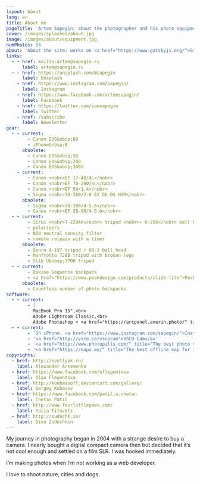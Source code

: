 ```yaml
---
layout: About
lang: en
title: About me
pageTitle: 'Artem Sapegin: about the photographer and his photo equipment'
cover: /images/splashes/about.jpg
image: /images/about/equipment.jpg
numPhotos: 34
about: 'About the site: works on <a href="https://www.gatsbyjs.org/">Gatsby</a>, <a href="https://emotion.sh/">Emotion</a> and <a href="http://sapegin.github.io/tamia/">Tâmia</a>; icons&nbsp;— <a href="http://genn.org/">Genn Osipenko</a>; hosting&nbsp;— <a href="https://www.netlify.com/">Netlify</a>.'
links:
  - - href: mailto:artem@sapegin.ru
      label: artem@sapegin.ru
  - - href: https://unsplash.com/@sapegin
      label: Unsplash
    - href: https://www.instagram.com/sapegin/
      label: Instagram
    - href: https://www.facebook.com/artemsapegin/
      label: Facebook
    - href: https://twitter.com/iamsapegin
      label: Twitter
    - href: /subscribe
      label: Newsletter
gear:
  - - current:
        - Canon EOS&nbsp;6D
        - iPhone&nbsp;8
      obsolete:
        - Canon EOS&nbsp;5D
        - Canon EOS&nbsp;20D
        - Canon EOS&nbsp;300V
    - current:
        - Canon <nobr>EF 17-40/4L</nobr>
        - Canon <nobr>EF 70-200/4L</nobr>
        - Canon <nobr>EF 50/1.4</nobr>
        - Sigma <nobr>70-200/2.8 EX DG OS HSM</nobr>
      obsolete:
        - Sigma <nobr>70-300/4-5.6</nobr>
        - Canon <nobr>EF 28-90/4-5.6</nobr>
  - - current:
        - Sirui <nobr>T-2204X</nobr> tripod <nobr>+ K-20X</nobr> ball head <nobr>+ <a href="http://www.sunwayfoto.com/e_goodsDetail.aspx?gId=1217">L-bracket</a></nobr>
        - polarizers
        - ND8 neutral density filter
        - remote release with a timer
      obsolete:
        - Benro A-197 tripod + KB-2 ball head
        - Manfrotto 728B tripod with broken legs
        - Slik U&nbsp;7700 tripod
  - - current:
        - Dakine Sequence backpack
        - <a href="https://www.peakdesign.com/products/slide-lite">Peak Design Slide Light</a> camera strap
      obsolete:
        - Countless number of photo backpacks
software:
  - - current:
        - |
          MacBook Pro 15",<br>
          Adobe Lightroom Classic,<br>
          Adobe Photoshop + <a href="https://arcpanel.averin.photo/" title="Luminosity masks panel">ARCPanel</a>
  - - current:
        - 'On iPhone: <a href="https://www.instagram.com/sapegin/">Instagram</a>'
        - '<a href="http://vsco.co/vscocam">VSCO Cam</a>'
        - '<a href="http://www.photopills.com/" title="The best photo shoot planner for iPhone">PhotoPills</a>'
        - '<a href="https://maps.me/" title="The best offline map for iPhone">Maps.me</a>'
copyrights:
  - href: http://svetlyak.ru/
    label: Alexander Artemenko
  - href: https://www.facebook.com/oflegontova
    label: Olga Flegontova
  - href: http://koobassoff.deviantart.com/gallery/
    label: Sergey Kubasov
  - href: https://www.facebook.com/patil.a.chetan
    label: Chetan Patil
  - href: http://www.fourlittlepaws.com/
    label: Yulia Titovets
  - href: http://zudochk.in/
    label: Dima Zudochkin
---
```


My journey in photography began in 2004 with a strange desire to buy a camera. I nearly bought a digital compact camera then but decided that it’s not cool enough and settled on a film SLR. I was hooked immediately.

I’m making photos when I’m not working as a web developer.

I love to shoot nature, cities and dogs.
